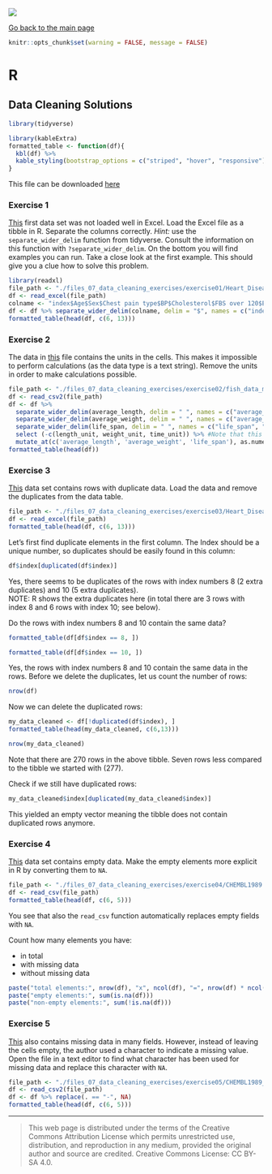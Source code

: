 ![](../hanze/hanze.png)

[Go back to the main page](../index.html)

```r
knitr::opts_chunk$set(warning = FALSE, message = FALSE) 
```

# R

## Data Cleaning Solutions

```r
library(tidyverse)
```

```r
library(kableExtra)
formatted_table <- function(df){
  kbl(df) %>%
  kable_styling(bootstrap_options = c("striped", "hover", "responsive"))
}
```

This file can be downloaded [here](./R_08_data_cleaning_solutions.Rmd)

### Exercise 1

[This](./files_07_data_cleaning_exercises/exercise01/Heart_Disease_Prediction.xlsx) first data set was not loaded well in Excel. Load the Excel file as a tibble in R. Separate the columns correctly.
*Hint:* use the `separate_wider_delim` function from tidyverse. Consult the information on this function with `?separate_wider_delim`. On the bottom you will find examples you can run. Take a close look at the first example. This should give you a clue how to solve this problem.

```r
library(readxl)
file_path <- "./files_07_data_cleaning_exercises/exercise01/Heart_Disease_Prediction.xlsx"
df <- read_excel(file_path)
colname <- "index$Age$Sex$Chest pain type$BP$Cholesterol$FBS over 120$EKG results$Max HR$Exercise angina$ST depression$Slope of ST$Number of vessels fluro$Thallium$Heart Disease"
df <- df %>% separate_wider_delim(colname, delim = "$", names = c("index", "Age", "Sex", "Chest pain type" ,"BP", "Cholesterol", "FBS over 120", "EKG results", "Max HR", "Exercise angina", "ST depression", "Slope of ST", "Number of vessels fluro", "Thallium", "Heart Disease"))
formatted_table(head(df, c(6, 13)))
```


### Exercise 2

The data in [this](./files_07_data_cleaning_exercises/exercise02/fish_data_mod.csv) file contains the units in the cells. This makes it impossible to perform calculations (as the data type is a text string). Remove the units in order to make calculations possible.

```r
file_path <- "./files_07_data_cleaning_exercises/exercise02/fish_data_mod.csv"
df <- read_csv2(file_path)
df <- df %>% 
  separate_wider_delim(average_length, delim = " ", names = c("average_length", "length_unit")) %>% 
  separate_wider_delim(average_weight, delim = " ", names = c("average_weight", "weight_unit")) %>%
  separate_wider_delim(life_span, delim = " ", names = c("life_span", "time_unit")) %>%
  select (-c(length_unit, weight_unit, time_unit)) %>% #Note that this is a negative selection. Selects all but the listed columns.
  mutate_at(c('average_length', 'average_weight', 'life_span'), as.numeric) #Creates numbers from strings
formatted_table(head(df))
```

### Exercise 3

[This](./files_07_data_cleaning_exercises/exercise03/Heart_Disease_Prediction_mod.csv) data set contains rows with duplicate data. Load the data and remove the duplicates from the data table.

```r
file_path <- "./files_07_data_cleaning_exercises/exercise03/Heart_Disease_Prediction_mod.xlsx"
df <- read_excel(file_path)
formatted_table(head(df, c(6, 13)))
```

Let's first find duplicate elements in the first column. The Index should be a unique number, so duplicates should be easily found in this column:

```r
df$index[duplicated(df$index)]
```

Yes, there seems to be duplicates of the rows with index numbers 8 (2 extra duplicates) and 10 (5 extra duplicates).  
NOTE: R shows the extra duplicates here (in total there are 3 rows with index 8 and 6 rows with index 10; see below).

Do the rows with index numbers 8 and 10 contain the same data?

```r
formatted_table(df[df$index == 8, ])
```

```r
formatted_table(df[df$index == 10, ])
```

Yes, the rows with index numbers 8 and 10 contain the same data in the rows.
Before we delete the duplicates, let us count the number of rows:

```r
nrow(df)
```


Now we can delete the duplicated rows:

```r
my_data_cleaned <- df[!duplicated(df$index), ]
formatted_table(head(my_data_cleaned, c(6,13)))
```



```r
nrow(my_data_cleaned)
```

Note that there are 270 rows in the above tibble. Seven rows less compared to the tibble we started with (277).

Check if we still have duplicated rows:

```r
my_data_cleaned$index[duplicated(my_data_cleaned$index)]
```

This yielded an empty vector meaning the tibble does not contain duplicated rows anymore.

### Exercise 4

[This](./files_07_data_cleaning_exercises/exercise04/CHEMBL1989.csv) data set contains empty data.
Make the empty elements more explicit in R by converting them to `NA`.

```r
file_path <- "./files_07_data_cleaning_exercises/exercise04/CHEMBL1989.csv"
df <- read_csv(file_path)
formatted_table(head(df, c(6, 5)))
```

You see that also the `read_csv` function automatically replaces empty fields with `NA`.

Count how many elements you have:

- in total
- with missing data
- without missing data

```r
paste("total elements:", nrow(df), "x", ncol(df), "=", nrow(df) * ncol(df))
paste("empty elements:", sum(is.na(df)))
paste("non-empty elements:", sum(!is.na(df)))
```


### Exercise 5

[This](./files_07_data_cleaning_exercises/exercise05/CHEMBL1989_mod.csv) also contains missing data in many fields. However, instead of leaving the cells empty, the author used a character to indicate a missing value. Open the file in a text editor to find what character has been used for missing data and replace this character with `NA`.

```r
file_path <- "./files_07_data_cleaning_exercises/exercise05/CHEMBL1989_mod.csv"
df <- read_csv2(file_path)
df <- df %>% replace(. == "-", NA)
formatted_table(head(df, c(6, 5)))
```

---


>This web page is distributed under the terms of the Creative Commons Attribution License which permits unrestricted use, distribution, and reproduction in any medium, provided the original author and source are credited.
>Creative Commons License: CC BY-SA 4.0.

